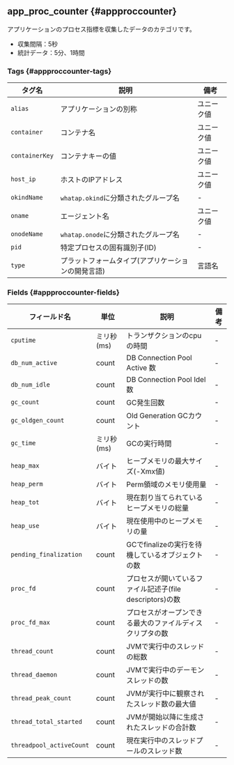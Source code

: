 ## app_proc_counter {#appproccounter}

アプリケーションのプロセス指標を収集したデータのカテゴリです。

- 収集間隔：5秒
- 統計データ：5分、1時間

### Tags {#appproccounter-tags}

<div className="c3-30-60-10">

| タグ名            | 説明                         | 備考    |
| -------------- | -------------------------- | ----- |
| `alias`        | アプリケーションの別称                | ユニーク値 |
| `container`    | コンテナ名                      | ユニーク値 |
| `containerKey` | コンテナキーの値                   | ユニーク値 |
| `host_ip`      | ホストのIPアドレス                 | ユニーク値 |
| `okindName`    | `whatap.okind`に分類されたグループ名  | -     |
| `oname`        | エージェント名                    | ユニーク値 |
| `onodeName`    | `whatap.onode`に分類されたグループ名  | -     |
| `pid`          | 特定プロセスの固有識別子(ID)           | -     |
| `type`         | プラットフォームタイプ(アプリケーションの開発言語) | 言語名   |

</div>

### Fields {#appproccounter-fields}

<div className="c4-20-10-50-10">

| フィールド名                   | 単位      | 説明                                    | 備考 |
| ------------------------ | ------- | ------------------------------------- | -- |
| `cputime`                | ミリ秒(ms) | トランザクションのcpuの時間                       | -  |
| `db_num_active`          | count   | DB Connection Pool Active 数           | -  |
| `db_num_idle`            | count   | DB Connection Pool Idel 数             | -  |
| `gc_count`               | count   | GC発生回数                                | -  |
| `gc_oldgen_count`        | count   | Old Generation GCカウント                 | -  |
| `gc_time`                | ミリ秒(ms) | GCの実行時間                               | -  |
| `heap_max`               | バイト     | ヒープメモリの最大サイズ(-Xmx値)                   | -  |
| `heap_perm`              | バイト     | Perm領域のメモリ使用量                         | -  |
| `heap_tot`               | バイト     | 現在割り当てられているヒープメモリの総量                  | -  |
| `heap_use`               | バイト     | 現在使用中のヒープメモリの量                        | -  |
| `pending_finalization`   | count   | GCでfinalizeの実行を待機しているオブジェクトの数         | -  |
| `proc_fd`                | count   | プロセスが開いているファイル記述子(file descriptors)の数 | -  |
| `proc_fd_max`            | count   | プロセスがオープンできる最大のファイルディスクリプタの数          | -  |
| `thread_count`           | count   | JVMで実行中のスレッドの総数                       | -  |
| `thread_daemon`          | count   | JVMで実行中のデーモンスレッドの数                    | -  |
| `thread_peak_count`      | count   | JVMが実行中に観察されたスレッド数の最大値                | -  |
| `thread_total_started`   | count   | JVMが開始以降に生成されたスレッドの合計数                | -  |
| `threadpool_activeCount` | count   | 現在実行中のスレッドプールのスレッド数                   | -  |

</div>

